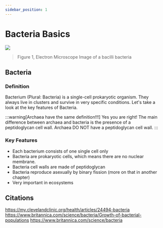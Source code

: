```yaml
---
sidebar_position: 1
---
```

# Bacteria Basics
![](./img/bacteria-real.png)
> Figure 1, Electron Microscope Image of a bacilli bacteria
## Bacteria
### Definition
Bacterium (Plural: Bacteria) is a single-cell prokaryotic organism. They always live in clusters and survive in very specific conditions. Let's take a look at the key features of Bacteria.

:::warning[Archaea have the same definition!!!]
Yes you are right! The main difference between archaea and bacteria is the presence of a peptidoglycan cell wall. Archaea DO NOT have a peptidoglycan cell wall. 
:::
### Key Features
- Each bacterium consists of one single cell only
- Bacteria are prokaryotic cells, which means there are no nuclear membrane. 
- Bacteria cell walls are made of peptidoglycan
- Bacteria reproduce asexually by binary fission (more on that in another chapter)
- Very important in ecosystems


## Citations
https://my.clevelandclinic.org/health/articles/24494-bacteria
https://www.britannica.com/science/bacteria/Growth-of-bacterial-populations
https://www.britannica.com/science/bacteria
